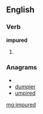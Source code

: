 ==English==

===Verb===
'''impured'''

# {{past of|[[impure]]}}

===Anagrams===
* {{alphagram|deimpru}}
* [[dumpier#English|dumpier]]
* [[umpired#English|umpired]]

[[mg:impured]]